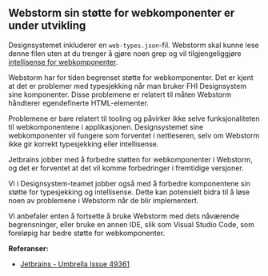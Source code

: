 
<Meta title="Ofte stilte spørsmål/Webstorm issue with custom elements" />

## Webstorm sin støtte for webkomponenter er under utvikling

Designsystemet inkluderer en ```web-types.json```-fil. Webstorm skal kunne lese denne filen uten at du trenger å gjøre noen grep og vil tilgjengeliggjøre [intellisense for webkomponenter](/docs/ofte-stilte-spørsmål-typesjekking-intellisense--docs).

Webstorm har for tiden begrenset støtte for webkomponenter. Det er kjent at det er problemer med typesjekking når man bruker FHI Designsystem sine komponenter.
Disse problemene er relatert til måten Webstorm håndterer egendefinerte HTML-elementer.

Problemene er bare relatert til tooling og påvirker ikke selve funksjonaliteten til webkomponentene i applikasjonen.
Designsystemet sine webkomponenter vil fungere som forventet i nettleseren, selv om Webstorm ikke gir korrekt typesjekking eller intellisense.

Jetbrains jobber med å forbedre støtten for webkomponenter i Webstorm, og det er forventet at det vil komme forbedringer i fremtidige versjoner.

Vi i Designsystem-teamet jobber også med å forbedre komponentene sin støtte for typesjekking og intellisense.
Dette kan potensielt bidra til å løse noen av problemene i Webstorm når de blir implementert.

Vi anbefaler enten å fortsette å bruke Webstorm med dets nåværende begrensninger, eller bruke en annen IDE, slik som Visual Studio Code, som foreløpig har bedre støtte for webkomponenter.

**Referanser:**
- [Jetbrains - Umbrella Issue 49361](https://youtrack.jetbrains.com/issue/WEB-49361)